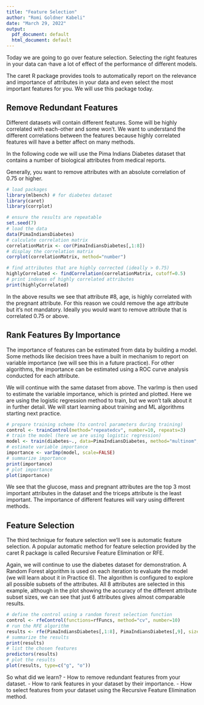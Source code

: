 ```yaml
---
title: "Feature Selection"
author: "Romi Goldner Kabeli"
date: "March 29, 2022"
output:
  pdf_document: default
  html_document: default
---
```


Today we are going to go over feature selection.
Selecting the right features in your data can יhave a lot of effect of the performance 
of different models.

The caret R package provides tools to automatically report on the relevance and importance 
of attributes in your data and even select the most important features for you. 
We will use this package today.

## Remove Redundant Features

Different datasets will contain different features. Some will be highly correlated 
with each-other and some won't. We want to understand the different correlations between the
features because highly correlated features will have a better affect on many methods.

In the following code we will use the Pima Indians Diabetes dataset that contains a number of biological 
attributes from medical reports. 

Generally, you want to remove attributes with an absolute correlation of 0.75 or higher.

```r
# load packages
library(mlbench) # for diabetes dataset
library(caret)
library(corrplot)
```


```r
# ensure the results are repeatable
set.seed(7)
# load the data
data(PimaIndiansDiabetes)
# calculate correlation matrix
correlationMatrix <- cor(PimaIndiansDiabetes[,1:8])
# display the correlation matrix
corrplot(correlationMatrix, method="number")
```

```r
# find attributes that are highly corrected (ideally > 0.75)
highlyCorrelated <- findCorrelation(correlationMatrix, cutoff=0.5)
# print indexes of highly correlated attributes
print(highlyCorrelated)
```

In the above results we see that attribute #8, age, is highly correlated with the pregnant attribute.
For this reason we could remove the age attribute but it's not mandatory.
Ideally you would want to remove attribute that is correlated 0.75 or above.

## Rank Features By Importance

The importance of features can be estimated from data by building a model. 
Some methods like decision trees have a built in mechanism to report on variable importance (we will see this in a future practice). For other algorithms, the importance can be estimated using a ROC curve analysis conducted for each attribute.

We will continue with the same dataset from above. The varImp is then used to estimate the variable importance, which is printed and plotted. Here we are using the logistic regression method to train, but we won't talk about it in further detail.
We will start learning about training and ML algorithms starting next practice.

```r
# prepare training scheme (to control parameters during training)
control <- trainControl(method="repeatedcv", number=10, repeats=3)
# train the model (here we are using logistic regression)
model <- train(diabetes~., data=PimaIndiansDiabetes, method="multinom", preProcess="scale", trControl=control)
# estimate variable importance
importance <- varImp(model, scale=FALSE)
# summarize importance
print(importance)
# plot importance
plot(importance)
```

We see that the glucose, mass and pregnant attributes are the top 3 most important attributes in the dataset and the triceps attribute is the least important. The importance of different features will vary using different methods. 

## Feature Selection

The third technique for feature selection we'll see is automatic feature selection. 
A popular automatic method for feature selection provided by the caret R package is called Recursive Feature Elimination or RFE.

Again, we will continue to use the diabetes dataset for demonstration. A Random Forest algorithm is used on each iteration to evaluate the model (we will learn about it in Practice 6). The algorithm is configured to explore all possible subsets of the attributes. All 8 attributes are selected in this example, although in the plot showing the accuracy of the different attribute subset sizes, we can see that just 6 attributes gives almost comparable results.

```r
# define the control using a random forest selection function
control <- rfeControl(functions=rfFuncs, method="cv", number=10)
# run the RFE algorithm
results <- rfe(PimaIndiansDiabetes[,1:8], PimaIndiansDiabetes[,9], sizes=c(1:8), rfeControl=control)
# summarize the results
print(results)
# list the chosen features
predictors(results)
# plot the results
plot(results, type=c("g", "o"))
```

So what did we learn?
- How to remove redundant features from your dataset.
- How to rank features in your dataset by their importance.
- How to select features from your dataset using the Recursive Feature Elimination method.

